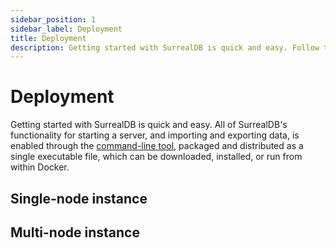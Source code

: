 ```yaml
---
sidebar_position: 1
sidebar_label: Deployment
title: Deployment
description: Getting started with SurrealDB is quick and easy. Follow these tutorials for deploying SurrealDB in different environments.
---
```






# Deployment

Getting started with SurrealDB is quick and easy. All of SurrealDB's functionality for starting a server, and importing and exporting data, is enabled through the [command-line tool](/docs/surrealdb/cli), packaged and distributed as a single executable file, which can be downloaded, installed, or run from within Docker.

## Single-node instance

<Boxes>
    <IconBox
        title="Surreal Cloud"
        description="Learn how to deploy a single-node instance of SurrealDB on Surreal Cloud."
        href="/docs/surrealdb/deployment/surreal-cloud"
        status="available"
        icon={{
          light: LightCloud,
          dark: DarkCloud,
        }}
    />
</Boxes>

<Boxes>
    <IconBox
        title="Fly.io"
        description="Learn how to deploy a single-node instance of SurrealDB on Fly."
        href="/docs/surrealdb/deployment/fly"
        status="available"
        icon={{
          light: LightFly,
          dark: DarkFly,
        }}
    />
    <IconBox
        title="Heroku"
        description="Learn how to deploy a single-node instance of SurrealDB on Heroku."
        href="/docs/surrealdb/deployment/heroku"
        status="coming soon"
        icon={{
          light: LightHeroku,
          dark: DarkHeroku,
        }}
    />
    <IconBox
        title="Railway"
        description="Learn how to deploy a single-node instance of SurrealDB on Railway."
        href="/docs/surrealdb/deployment/railway"
        status="coming soon"
        icon={{
          light: LightRailway,
          dark: DarkRailway,
        }}
    />
    <IconBox
        title="DigitalOcean"
        description="Learn how to deploy a single-node instance of SurrealDB on DigitalOcean."
        href="/docs/surrealdb/deployment/digitalocean"
        status="coming soon"
        icon={{
          light: LightDigitalOcean,
          dark: DarkDigitalOcean,
        }}
    />
</Boxes>

## Multi-node instance

<Boxes>
    <IconBox
        title="Kubernetes"
        description="Learn how to deploy a multi-node instance of SurrealDB on Kubernetes."
        href="/docs/surrealdb/deployment/kubernetes"
        status="available"
        icon={{
          light: LightKubernetes,
          dark: DarkKubernetes,
        }}
    />
    <IconBox
        title="Google EKS"
        description="Learn how to deploy a multi-node instance of SurrealDB on Google Cloud Platform."
        href="/docs/surrealdb/deployment/google"
        status="available"
        icon={{
          light: LightGoogle,
          dark: DarkGoogle,
        }}
    />
    <IconBox
        title="Amazon EKS"
        description="Learn how to deploy a multi-node instance of SurrealDB on Amazon Web Services."
        href="/docs/surrealdb/deployment/amazon"
        status="available"
        icon={{
          light: LightAmazon,
          dark: DarkAmazon,
        }}
    />
    <IconBox
        title="Azure AKS"
        description="Learn how to deploy a multi-node instance of SurrealDB on Microsoft Azure."
        href="/docs/surrealdb/deployment/azure"
        status="available"
        icon={{
          light: LightAzure,
          dark: DarkAzure,
        }}
    />
</Boxes>
